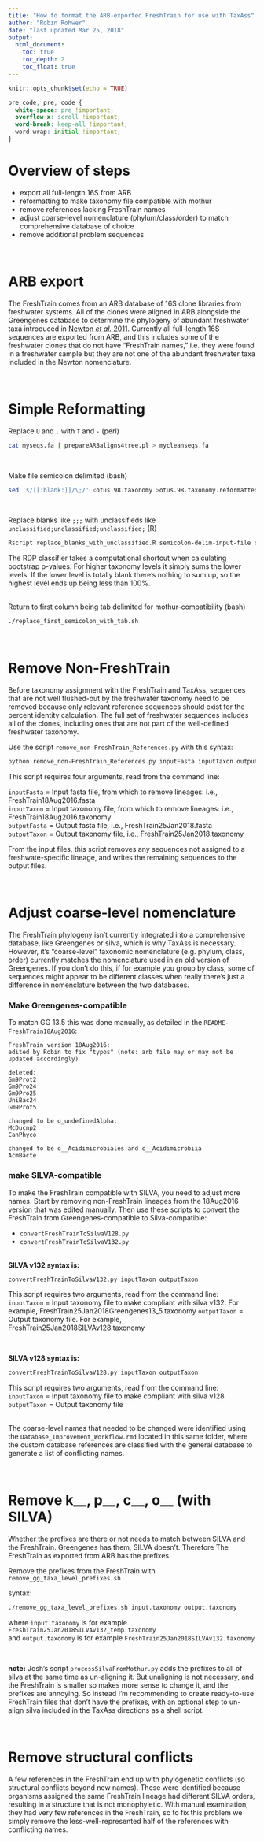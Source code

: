 ```yaml
---
title: "How to format the ARB-exported FreshTrain for use with TaxAss"
author: "Robin Rohwer"
date: "last updated Mar 25, 2018"
output: 
  html_document:
    toc: true
    toc_depth: 2
    toc_float: true
---
```


```r
knitr::opts_chunk$set(echo = TRUE)
```

```css
pre code, pre, code {
  white-space: pre !important;
  overflow-x: scroll !important;
  word-break: keep-all !important;
  word-wrap: initial !important;
}
```

# Overview of steps

* export all full-length 16S from ARB  
* reformatting to make taxonomy file compatible with mothur  
* remove references lacking FreshTrain names  
* adjust coarse-level nomenclature (phylum/class/order) to match comprehensive database of choice  
* remove additional problem sequences  

<br>

# ARB export  

The FreshTrain comes from an ARB database of 16S clone libraries from freshwater systems. 
All of the clones were aligned in ARB alongside the Greengenes database to determine the 
phylogeny of abundant freshwater taxa introduced in [Newton *et al.* 2011](https://www.ncbi.nlm.nih.gov/pmc/articles/PMC3063352/). 
Currently all full-length 16S sequences are exported from ARB, and this includes some of 
the freshwater clones that do not have "FreshTrain names," i.e. they were found in a freshwater
sample but they are not one of the abundant freshwater taxa included in the Newton nomenclature.  

<br>

# Simple Reformatting  

Replace `U` and `.` with `T` and `-` (perl)  
```bash
cat myseqs.fa | prepareARBaligns4tree.pl > mycleanseqs.fa
```
<br>
  
Make file semicolon delimited (bash)  
```bash
sed 's/[[:blank:]]/\;/' <otus.98.taxonomy >otus.98.taxonomy.reformatted
```
<br>
  
Replace blanks like `;;;` with unclassifieds like `unclassified;unclassified;unclassified;` (R)  
```bash
Rscript replace_blanks_with_unclassified.R semicolon-delim-input-file output-file
```
The RDP classifier takes a computational shortcut when calculating bootstrap
p-values. For higher taxonomy levels it simply sums the lower levels.  If the lower level is 
totally blank there's nothing to sum up, so the highest level ends up being less than 100%.  
<br>
  
Return to first column being tab delimited for mothur-compatibility (bash)  
```bash
./replace_first_semicolon_with_tab.sh
```
<br>
  
# Remove Non-FreshTrain  

Before taxonomy assignment with the FreshTrain and TaxAss, sequences that are not well flushed-out 
by the freshwater taxonomy need to be removed because only relevant reference sequences should exist 
for the percent identity calculation. The full set of freshwater sequences includes all of the clones,
including ones that are not part of the well-defined freshwater taxonomy.

Use the script `remove_non-FreshTrain_References.py` with this syntax:
```bash
python remove_non-FreshTrain_References.py inputFasta inputTaxon outputFasta outputTaxon
```
This script requires four arguments, read from the command line:  

`inputFasta`  = Input fasta file, from which to remove lineages: i.e., FreshTrain18Aug2016.fasta  
`inputTaxon`  = Input taxonomy file, from which to remove lineages: i.e., FreshTrain18Aug2016.taxonomy  
`outputFasta` = Output fasta file, i.e., FreshTrain25Jan2018.fasta  
`outputTaxon` = Output taxonomy file, i.e., FreshTrain25Jan2018.taxonomy  

From the input files, this script removes any sequences not assigned to a 
freshwate-specific lineage, and writes the remaining sequences to the output files.  

<br>

# Adjust coarse-level nomenclature   

The FreshTrain phylogeny isn't currently integrated into a comprehensive database, like
Greengenes or silva, which is why TaxAss is necessary. However, it's "coarse-level" taxonomic 
nomenclature (e.g. phylum, class, order) currently matches the nomenclature used in an old version 
of Greengenes. If you don't do this, if for example you group by class, some of sequences might 
appear to be different classes when really there's just a difference in nomenclature between the two databases.

### Make Greengenes-compatible  
To match GG 13.5 this was done manually, as detailed in the `README-FreshTrain18Aug2016`:

```
FreshTrain version 18Aug2016:
edited by Robin to fix "typos" (note: arb file may or may not be updated accordingly)

deleted:
Gm9Prot2
Gm9Pro24
Gm9Pro25
UniBac24
Gm9Prot5

changed to be o_undefinedAlpha:
McDucnp2
CanPhyco

changed to be o__Acidimicrobiales and c__Acidimicrobiia
AcmBacte
```

### make SILVA-compatible
To make the FreshTrain compatible with SILVA, you need to adjust more names. Start by removing 
non-FreshTrain lineages from the 18Aug2016 version that was edited manually. Then use these scripts
to convert the FreshTrain from Greengenes-compatible to Silva-compatible:  

* `convertFreshTrainToSilvaV128.py`  
* `convertFreshTrainToSilvaV132.py`  
<br>

**SILVA v132 syntax is:**
```bash
convertFreshTrainToSilvaV132.py inputTaxon outputTaxon
```
This script requires two arguments, read from the command line:  
`inputTaxon` = Input taxonomy file to make compliant with silva v132. For example, FreshTrain25Jan2018Greengenes13_5.taxonomy
`outputTaxon` = Output taxonomy file. For example, FreshTrain25Jan2018SILVAv128.taxonomy  

<br>

**SILVA v128 syntax is:**
```bash
convertFreshTrainToSilvaV128.py inputTaxon outputTaxon
```
This script requires two arguments, read from the command line:  
`inputTaxon` = Input taxonomy file to make compliant with silva v128  
`outputTaxon` = Output taxonomy file  

<br>
The coarse-level names that needed to be changed were identified using the 
`Database_Improvement_Workflow.rmd` located in this same folder, where the 
custom database references are classified with the general database to generate 
a list of conflicting names.  

<br>

# Remove k\_\_, p\_\_, c\_\_, o\_\_ (with SILVA)  

Whether the prefixes are there or not needs to match between SILVA and the FreshTrain. Greengenes has them, SILVA doesn't. Therefore The FreshTrain as exported from ARB has the prefixes.  
  
Remove the prefixes from the FreshTrain with `remove_gg_taxa_level_prefixes.sh`

syntax:
```bash
./remove_gg_taxa_level_prefixes.sh input.taxonomy output.taxonomy
```
where `input.taxonomy` is for example `FreshTrain25Jan2018SILVAv132_temp.taxonomy`  
and `output.taxonomy` is for example `FreshTrain25Jan2018SILVAv132.taxonomy`

<br>

**note:** Josh's script `processSilvaFromMothur.py` adds the prefixes to all of silva at the same time as un-aligning it.
But unaligning is not necessary, and the FreshTrain is smaller so makes more sense to change it, and the prefixes are annoying. So instead I'm recommending to create ready-to-use FreshTrain files that don't have the prefixes, with an optional step to un-align silva included in the TaxAss directions as a shell script.

<br>

# Remove structural conflicts    
A few references in the FreshTrain end up with phylogenetic conflicts (so structural conflicts beyond new names).
These were identified because organisms assigned the same FreshTrain lineage had different SILVA orders, resulting 
in a structure that is not monophyletic. With manual examination, they had very few references in the FreshTrain, so 
to fix this problem we simply remove the less-well-represented half of the references with conflicting names.



